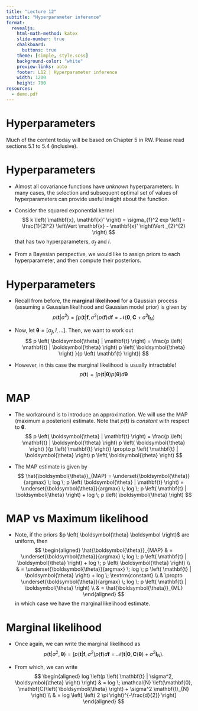 ```yaml
---
title: "Lecture 12"
subtitle: "Hyperparameter inference"
format:
  revealjs: 
    html-math-method: katex
    slide-number: true
    chalkboard: 
      buttons: true
    theme: [simple, style.scss]
    background-color: "white"
    preview-links: auto
    footer: L12 | Hyperparameter inference
    width: 1200
    height: 700
resources:
  - demo.pdf
---
```


# Hyperparameters

Much of the content today will be based on Chapter 5 in RW. Please read sections 5.1 to 5.4 (inclusive). 

# Hyperparameters

- Almost all covariance functions have *unknown* hyperparameters. In many cases, the selection and subsequent optimal set of values of hyperparameters can provide useful insight about the function. 
- Consider the squared exponential kernel
$$
k \left( \mathbf{x}, \mathbf{x}' \right) = \sigma_{f}^2 exp \left( -\frac{1}{2l^2} \left\Vert  \mathbf{x} -  \mathbf{x}' \right\Vert _{2}^{2} \right)
$$
that has two hyperparameters, $\sigma_{f}$ and $l$. 

- From a Bayesian perspective, we would like to assign priors to each hyperparameter, and then compute their posteriors. 


# Hyperparameters

- Recall from before, the **marginal likelihood** for a Gaussian process (assuming a Gaussian likelihood and Gaussian model prior) is given by 
$$
p \left( \mathbf{t} | \sigma^2 \right) = \int p \left( \mathbf{t} | \mathbf{f}, \sigma^2 \right) p \left( \mathbf{f} \right) d \mathbf{f} = \mathcal{N} \left(\mathbf{0}, \mathbf{C} + \sigma^2 \mathbf{I}_{N} \right) 
$$

- Now, let $\boldsymbol{\theta} = \left[ \sigma_f, l, \ldots \right]$. Then, we want to work out
$$
p \left( \boldsymbol{\theta} | \mathbf{t} \right) = \frac{p \left( \mathbf{t} | \boldsymbol{\theta} \right)  p \left( \boldsymbol{\theta} \right) }{p \left( \mathbf{t} \right)}
$$

- However, in this case the marginal likelihood is usually intractable! 
$$
p \left( \mathbf{t} \right) = \int p \left( \mathbf{t} | \boldsymbol{\theta} \right)  p \left( \boldsymbol{\theta} \right) d \boldsymbol{\theta}
$$

# MAP

- The workaround is to introduce an approximation. We will use the MAP (maximum a posteriori) estimate. Note that $p\left( \mathbf{t} \right)$ is *constant* with respect to $\boldsymbol{\theta}$. 
$$
p \left( \boldsymbol{\theta} | \mathbf{t} \right) = \frac{p \left( \mathbf{t} | \boldsymbol{\theta} \right)  p \left( \boldsymbol{\theta} \right) }{p \left( \mathbf{t} \right)}
\propto p \left( \mathbf{t} | \boldsymbol{\theta} \right)  p \left( \boldsymbol{\theta} \right) 
$$

- The MAP estimate is given by
$$
\hat{\boldsymbol{\theta}}_{MAP} = \underset{\boldsymbol{\theta}}{argmax} \; log \;  p \left( \boldsymbol{\theta} | \mathbf{t} \right) = \underset{\boldsymbol{\theta}}{argmax} \; log \; p \left( \mathbf{t} | \boldsymbol{\theta} \right) + log \;  p \left( \boldsymbol{\theta} \right)
$$

# MAP vs Maximum likelihood
- Note, if the priors $p \left( \boldsymbol{\theta} \boldsymbol \right)$ are uniform, then 
$$
\begin{aligned}
\hat{\boldsymbol{\theta}}_{MAP} & = \underset{\boldsymbol{\theta}}{argmax} \; log \; p \left( \mathbf{t} | \boldsymbol{\theta} \right) + log \;  p \left( \boldsymbol{\theta} \right) \\
& = \underset{\boldsymbol{\theta}}{argmax} \; log \; p \left( \mathbf{t} | \boldsymbol{\theta} \right) + log \; \textrm{constant} \\
& \propto \underset{\boldsymbol{\theta}}{argmax} \; log \; p \left( \mathbf{t} | \boldsymbol{\theta} \right) \\
& = \hat{\boldsymbol{\theta}}_{ML}
\end{aligned}
$$
in which case we have the marginal likelihood estimate. 

# Marginal likelihood 
- Once again, we can write the marginal likelihood as 
$$
p \left( \mathbf{t} | \sigma^2, \boldsymbol{\theta} \right) = \int p \left( \mathbf{t} | \mathbf{f}, \sigma^2 \right) p \left( \mathbf{f} \right) d \mathbf{f} = \mathcal{N} \left(\mathbf{t} | \mathbf{0}, \mathbf{C}\left( \boldsymbol{\theta} \right) + \sigma^2 \mathbf{I}_{N} \right). 
$$

- From which, we can write 
$$
\begin{aligned}
log \left(p \left( \mathbf{t} | \sigma^2, \boldsymbol{\theta} \right)  \right) & = log \; \mathcal{N} \left(\mathbf{0}, \mathbf{C}\left( \boldsymbol{\theta} \right) + \sigma^2 \mathbf{I}_{N} \right) \\ 
& = log \left[  \left( 2 \pi \right)^{-\frac{d}{2}}  \right]
\end{aligned}
$$